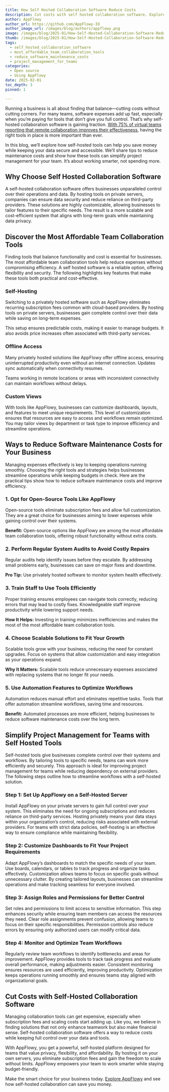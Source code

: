 ```yaml
---
title: How Self Hosted Collaboration Software Reduce Costs
description: Cut costs with self hosted collaboration software. Explore affordable options, like AppFlowy, and see how they simplify project management and reduce expenses.
author: AppFlowy
author_url: https://github.com/AppFlowy-IO
author_image_url: /images/blog/authors/appflowy.png
image: /images/blog/2025-01/How-Self-Hosted-Collaboration-Software-Reduce-Costs.png
thumb: /images/blog/2025-01/How-Self-Hosted-Collaboration-Software-Reduce-Costs.png
tags:
  - self_hosted_collaboration_software
  - most_affordable_team_collaboration_tools
  - reduce_software_maintenance_costs
  - project_management_for_teams
categories:
  - Open source
  - Using AppFlowy
date: 2025-02-01
toc_depth: 3
pinned: 1

---
```


Running a business is all about finding that balance—cutting costs without cutting corners. For many teams, software expenses add up fast, especially when you’re paying for tools that don’t give you full control. That’s why self-hosted collaboration software is gaining traction. [With 75% of virtual teams reporting that remote collaboration improves their effectiveness](https://financesonline.com/virtual-team-statistics/), having the right tools in place is more important than ever.

In this blog, we’ll explore how self-hosted tools can help you save money while keeping your data secure and accessible. We’ll share tips to reduce maintenance costs and show how these tools can simplify project management for your team. It’s about working smarter, not spending more.

## Why Choose Self Hosted Collaboration Software

A self-hosted collaboration software offers businesses unparalleled control over their operations and data. By hosting tools on private servers, companies can ensure data security and reduce reliance on third-party providers. These solutions are highly customizable, allowing businesses to tailor features to their specific needs. The result is a more scalable and cost-efficient system that aligns with long-term goals while maintaining data privacy.

## Discover the Most Affordable Team Collaboration Tools

Finding tools that balance functionality and cost is essential for businesses. The most affordable team collaboration tools help reduce expenses without compromising efficiency. A self hosted software is a reliable option, offering flexibility and security. The following highlights key features that make these tools both practical and cost-effective.

### Self-Hosting

Switching to a privately hosted software such as AppFlowy eliminates recurring subscription fees common with cloud-based providers. By hosting tools on private servers, businesses gain complete control over their data while saving on long-term expenses.

This setup ensures predictable costs, making it easier to manage budgets. It also avoids price increases often associated with third-party services.

### Offline Access

Many privately hosted solutions like AppFlowy offer offline access, ensuring uninterrupted productivity even without an internet connection. Updates sync automatically when connectivity resumes.

Teams working in remote locations or areas with inconsistent connectivity can maintain workflows without delays.

### Custom Views

With tools like AppFlowy, businesses can customize dashboards, layouts, and features to meet unique requirements. This level of customization ensures that resources are easy to access and workflows remain optimized. You may tailor views by department or task type to improve efficiency and streamline operations.

## Ways to Reduce Software Maintenance Costs for Your Business

Managing expenses effectively is key to keeping operations running smoothly. Choosing the right tools and strategies helps businesses streamline operations while keeping budgets in check. Here are the practical tips show how to reduce software maintenance costs and improve efficiency.

### 1\. Opt for Open-Source Tools Like AppFlowy

Open-source tools eliminate subscription fees and allow full customization. They are a great choice for businesses aiming to lower expenses while gaining control over their systems.

**Benefit:** Open-source options like AppFlowy are among the most affordable team collaboration tools, offering robust functionality without extra costs.

### 2\. Perform Regular System Audits to Avoid Costly Repairs

Regular audits help identify issues before they escalate. By addressing small problems early, businesses can save on major fixes and downtime.

**Pro Tip:** Use privately hosted software to monitor system health effectively.

### 3\. Train Staff to Use Tools Efficiently

Proper training ensures employees can navigate tools correctly, reducing errors that may lead to costly fixes. Knowledgeable staff improve productivity while lowering support needs.

**How It Helps:** Investing in training minimizes inefficiencies and makes the most of the most affordable team collaboration tools.

### 4\. Choose Scalable Solutions to Fit Your Growth

Scalable tools grow with your business, reducing the need for constant upgrades. Focus on systems that allow customization and easy integration as your operations expand.

**Why It Matters:** Scalable tools reduce unnecessary expenses associated with replacing systems that no longer fit your needs.

### 5\. Use Automation Features to Optimize Workflows

Automation reduces manual effort and eliminates repetitive tasks. Tools that offer automation streamline workflows, saving time and resources.

**Benefit:** Automated processes are more efficient, helping businesses to reduce software maintenance costs over the long term.

## Simplify Project Management for Teams with Self Hosted Tools

Self-hosted tools give businesses complete control over their systems and workflows. By tailoring tools to specific needs, teams can work more efficiently and securely. This approach is ideal for improving project management for teams while reducing dependency on external providers. The following steps outline how to streamline workflows with a self-hosted solution.

### Step 1: Set Up AppFlowy on a Self-Hosted Server

Install AppFlowy on your private servers to gain full control over your system. This eliminates the need for ongoing subscriptions and reduces reliance on third-party services. Hosting privately means your data stays within your organization’s control, reducing risks associated with external providers. For teams with strict data policies, self-hosting is an effective way to ensure compliance while maintaining flexibility.

### Step 2: Customize Dashboards to Fit Your Project Requirements

Adapt AppFlowy’s dashboards to match the specific needs of your team. Use boards, calendars, or tables to track progress and organize tasks effectively. Customization allows teams to focus on specific goals without unnecessary clutter. By creating tailored layouts, businesses can streamline operations and make tracking seamless for everyone involved.

### Step 3: Assign Roles and Permissions for Better Control

Set roles and permissions to limit access to sensitive information. This step enhances security while ensuring team members can access the resources they need. Clear role assignments prevent confusion, allowing teams to focus on their specific responsibilities. Permission controls also reduce errors by ensuring only authorized users can modify critical data.

### Step 4: Monitor and Optimize Team Workflows

Regularly review team workflows to identify bottlenecks and areas for improvement. AppFlowy provides tools to track task progress and evaluate overall performance, making adjustments easier. Consistent monitoring ensures resources are used efficiently, improving productivity. Optimization keeps operations running smoothly and ensures teams stay aligned with organizational goals.

## Cut Costs with Self-Hosted Collaboration Software

Managing collaboration tools can get expensive, especially when subscription fees and scaling costs start adding up. Like you, we believe in finding solutions that not only enhance teamwork but also make financial sense. Self-hosted collaboration software offers a way to reduce costs while keeping full control over your data and tools.

With AppFlowy, you get a powerful, self-hosted platform designed for teams that value privacy, flexibility, and affordability. By hosting it on your own servers, you eliminate subscription fees and gain the freedom to scale without limits. AppFlowy empowers your team to work smarter while staying budget-friendly.

Make the smart choice for your business today. [Explore AppFlowy](https://appflowy.io/) and see how self-hosted collaboration can save you money.

